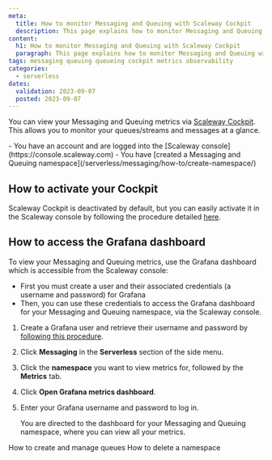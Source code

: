 ```yaml
---
meta:
  title: How to monitor Messaging and Queuing with Scaleway Cockpit
  description: This page explains how to monitor Messaging and Queuing with Scaleway Cockpit
content:
  h1: How to monitor Messaging and Queuing with Scaleway Cockpit
  paragraph: This page explains how to monitor Messaging and Queuing with Scaleway Cockpit
tags: messaging queuing queueing cockpit metrics observability 
categories:
  - serverless 
dates:
  validation: 2023-09-07
  posted: 2023-09-07
---
```


You can view your Messaging and Queuing metrics via [Scaleway Cockpit](/observability/cockpit/quickstart/). This allows you to monitor your queues/streams and messages at a glance.

<Macro id="iam-requirements" />
 
<Message type="requirement">
  - You have an account and are logged into the [Scaleway console](https://console.scaleway.com) 
  - You have [created a Messaging and Queuing namespace](/serverless/messaging/how-to/create-namespace/)
</Message>

## How to activate your Cockpit

Scaleway Cockpit is deactivated by default, but you can easily activate it in the Scaleway console by following the procedure detailed [here](/observability/cockpit/how-to/activate-cockpit/).

## How to access the Grafana dashboard

To view your Messaging and Queuing metrics, use the Grafana dashboard which is accessible from the Scaleway console:
  - First you must create a user and their associated credentials (a username and password) for Grafana
  - Then, you can use these credentials to access the Grafana dashboard for your Messaging and Queuing namespace, via the Scaleway console.

1. Create a Grafana user and retrieve their username and password by [following this procedure](/observability/cockpit/how-to/retrieve-grafana-credentials/).

2. Click **Messaging** in the **Serverless** section of the side menu.

3. Click the **namespace** you want to view metrics for, followed by the **Metrics** tab.

4. Click **Open Grafana metrics dashboard**.

5. Enter your Grafana username and password to log in.

    You are directed to the dashboard for your Messaging and Queuing namespace, where you can view all your metrics.

    <Lightbox src="TODO" alt="" />

<Navigation title="See Also">
  <PreviousButton to="/serverless/messaging/how-to/create-manage-queues/">How to create and manage queues</PreviousButton>
  <NextButton to="/serverless/messaging/how-to/delete-namespace/">How to delete a namespace</NextButton>
</Navigation>
